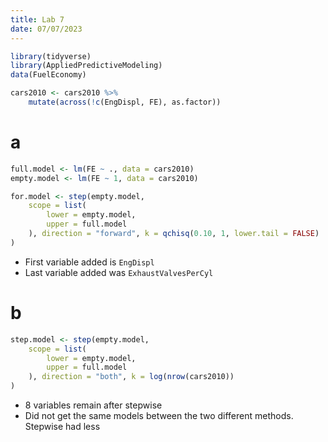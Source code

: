 ```yaml
---
title: Lab 7
date: 07/07/2023
---
```


```r
library(tidyverse)
library(AppliedPredictiveModeling)
data(FuelEconomy)

cars2010 <- cars2010 %>%
    mutate(across(!c(EngDispl, FE), as.factor))
```

# a
```r
full.model <- lm(FE ~ ., data = cars2010)
empty.model <- lm(FE ~ 1, data = cars2010)

for.model <- step(empty.model,
    scope = list(
        lower = empty.model,
        upper = full.model
    ), direction = "forward", k = qchisq(0.10, 1, lower.tail = FALSE)
)
```

-   First variable added is `EngDispl`
-   Last variable added was `ExhaustValvesPerCyl`

# b
```r
step.model <- step(empty.model,
    scope = list(
        lower = empty.model,
        upper = full.model
    ), direction = "both", k = log(nrow(cars2010))
)
```

-   8 variables remain after stepwise
-   Did not get the same models between the two different methods. Stepwise had less 